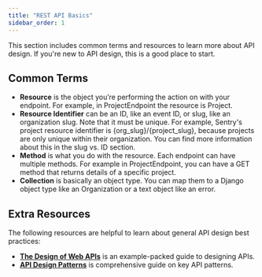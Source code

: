 ```yaml
---
title: "REST API Basics"
sidebar_order: 1
---
```

This section includes common terms and resources to learn more about API design. If you're new to API design, this is a good place to start.

## Common Terms
- **Resource** is the object you’re performing the action on with your endpoint. For example, in ProjectEndpoint the resource is Project.
- **Resource Identifier** can be an ID, like an event ID, or slug, like an organization slug. Note that it must be unique. For example, Sentry's project resource identifier is \{org_slug}/\{project_slug}, because projects are only unique within their organization. You can find more information about this in the slug vs. ID section.
- **Method** is what you do with the resource. Each endpoint can have multiple methods. For example in ProjectEndpoint, you can have a GET method that returns details of a specific project.
- **Collection** is basically an object type. You can map them to a Django object type like an Organization or a text object like an error.

## Extra Resources
The following resources are helpful to learn about general API design best practices:

- **[The Design of Web APIs](https://g.co/kgs/R7rXEk)** is an example-packed guide to designing APIs.
- **[API Design Patterns](https://g.co/kgs/Vfnpe5)** is comprehensive guide on key API patterns.
